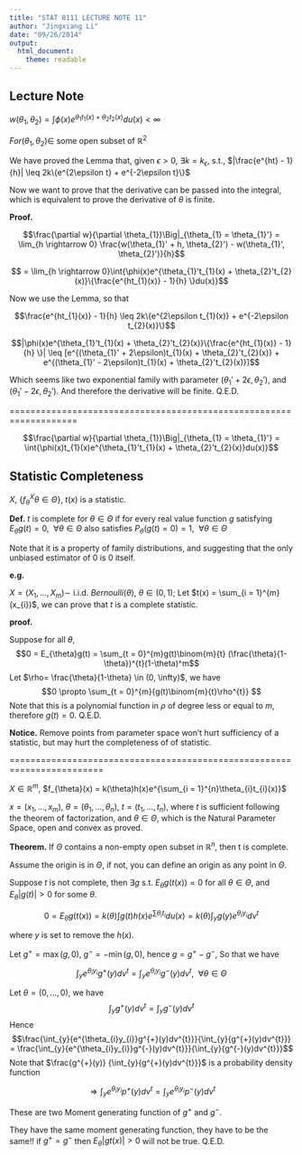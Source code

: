 ```yaml
---
title: "STAT 8111 LECTURE NOTE 11"
author: "Jingxiang Li"
date: "09/26/2014"
output:
  html_document:
    theme: readable
---
```


## Lecture Note

$w(\theta_{1}, \theta_{2}) = \int{\phi(x)e^{\theta_{1}t_{1}(x) + \theta_{2}t_{2}(x)}du(x)} < \infty$

$For (\theta_{1}, \theta_{2}) \in$ some open subset of $\mathbb{R}^2$

We have proved the Lemma that, given $\epsilon > 0$, $\exists k = k_{\epsilon}$, s.t., 
$|\frac{e^{ht} - 1}{h}| \leq 2k\{e^{2\epsilon t} + e^{-2\epsilon t}\}$

Now we want to prove that the derivative can be passed into the integral, which is equivalent to prove the derivative of $\theta$ is finite.

**Proof.**

$$\frac{\partial w}{\partial \theta_{1}}\Big|_{\theta_{1} = \theta_{1}'} = \lim_{h \rightarrow 0}
\frac{w(\theta_{1}' + h, \theta_{2}') - w(\theta_{1}', \theta_{2}')}{h}$$

$$ = \lim_{h \rightarrow 0}\int{\phi(x)e^{\theta_{1}'t_{1}(x) + \theta_{2}'t_{2}(x)}\{\frac{e^{ht_{1}(x)} - 1}{h}  \}du(x)}$$

Now we use the Lemma, so that 

$$\frac{e^{ht_{1}(x)} - 1}{h} \leq 2k\{e^{2\epsilon t_{1}(x)} + e^{-2\epsilon t_{2}(x)}\}$$

$$|\phi(x)e^{\theta_{1}'t_{1}(x) + \theta_{2}'t_{2}(x)}\{\frac{e^{ht_{1}(x)} - 1}{h}  \}| \leq
[e^{(\theta_{1}' + 2\epsilon)t_{1}(x) + \theta_{2}'t_{2}(x)} + e^{(\theta_{1}' - 2\epsilon)t_{1}(x) + \theta_{2}'t_{2}(x)}]$$

Which seems like two exponential family with parameter $(\theta_{1}' + 2\epsilon, \theta_{2}')$, and $(\theta_{1}' - 2\epsilon, \theta_{2}')$. And therefore the derivative will be finite. Q.E.D.

===================================================================

$$\frac{\partial w}{\partial \theta_{1}}\Big|_{\theta_{1} = \theta_{1}'} = \int{\phi(x)t_{1}(x)e^{\theta_{1}'t_{1}(x) + \theta_{2}'t_{2}(x)}du(x)}$$

## Statistic Completeness

$X$, $\{f_{\theta}^{X} \theta \in \Theta\}$, $t(x)$ is a statistic.

**Def.** $t$ is complete for $\theta \in \Theta$ if for every real value function $g$ satisfying $E_{\theta}g(t) = 0,~~\forall \theta \in \Theta$ also satisfies $P_{\theta}(g(t) = 0) = 1,~~\forall \theta \in \Theta$

Note that it is a property of family distributions, and suggesting that the only unbiased estimator of 0 is 0 itself.

**e.g.**

$X = (X_{1}, \dots, X_{m}) \sim$ i.i.d. $Bernoulli(\theta)$, $\theta \in (0, 1)$; Let $t(x) = \sum_{i = 1}^{m}(x_{i})$, we can prove that $t$ is a complete statistic.

**proof.**

Suppose for all $\theta$, 
$$0 = E_{\theta}g(t) = \sum_{t = 0}^{m}g(t)\binom{m}{t} (\frac{\theta}{1-\theta})^{t}(1-\theta)^m$$
Let $\rho= \frac{\theta}{1-\theta} \in (0, \infty)$, we have
$$0 \propto \sum_{t = 0}^{m}{g(t)\binom{m}{t}\rho^{t}} $$
Note that this is a polynomial function in $\rho$ of degree less or equal to $m$, therefore $g(t) = 0$. Q.E.D.

**Notice.** Remove points from parameter space won't hurt sufficiency of a statistic, but may hurt the completeness of of statistic.

========================================================================

$X \in \mathbb{R}^{m}$, $f_{\theta}(x) = k(\theta)h(x)e^{\sum_{i = 1}^{n}\theta_{i}t_{i}(x)}$

$x = (x_{1},\dots,x_{m})$, $\theta = (\theta_{1},\dots,\theta_{n})$, $t = (t_{1},\dots, t_{n})$, where $t$ is sufficient following the theorem of factorization, and $\theta \in \Theta$, which is the Natural Parameter Space, open and convex as proved.

**Theorem.** If $\Theta$ contains a non-empty open subset in $\mathbb{R}^{n}$, then t is complete.

Assume the origin is in $\Theta$, if not, you can define an origin as any point in $\Theta$.

Suppose $t$ is not complete, then $\exists g$ s.t. $E_{\theta}g(t(x)) = 0$ for all $\theta \in \Theta$, and $E_{\theta}|g(t)| > 0$ for some $\theta$.

$$0 = E_{\theta}g(t(x)) = k(\theta)\int{g(t)h(x)e^{\sum{\theta_{i}t_{i}}}du(x)} = k(\theta)\int_{y}{g(y)e^{\theta_{i}y_{i}}dv^{t}}$$

where $y$ is set to remove the $h(x)$.

Let $g^{+} = \max(g, 0)$, $g^{-} = -\min(g, 0)$, hence $g = g^{+} - g^{-}$, So that we have

$$\int_{y}{e^{\theta_{i}y_{i}}g^{+}(y)dv^{t}} = \int_{y}{e^{\theta_{i}y_{i}}g^{-}(y)dv^{t}}, ~~ \forall \theta \in \Theta$$

Let $\theta = (0,\dots,0)$, we have
$$\int_{y}{g^{+}(y)dv^{t}} = \int_{y}{g^{-}(y)dv^{t}}$$
Hence
$$\frac{\int_{y}{e^{\theta_{i}y_{i}}g^{+}(y)dv^{t}}}{\int_{y}{g^{+}(y)dv^{t}}} = \frac{\int_{y}{e^{\theta_{i}y_{i}}g^{-}(y)dv^{t}}}{\int_{y}{g^{-}(y)dv^{t}}}$$
Note that $\frac{g^{+}(y)} {\int_{y}{g^{+}(y)dv^{t}}}$ is a probability density function

$$\Rightarrow \int_{y}{e^{\theta_{i}y_{i}}p^{+}(y)dv^{t}} = \int_{y}{e^{\theta_{i}y_{i}}p^{-}(y)dv^{t}}$$

These are two Moment generating function of $g^{+}$ and $g^{-}$.

They have the same moment generating function, they have to be the same!! if $g^{+} = g^{-}$ then $E_{\theta}|gt(x)| > 0$ will not be true. Q.E.D.